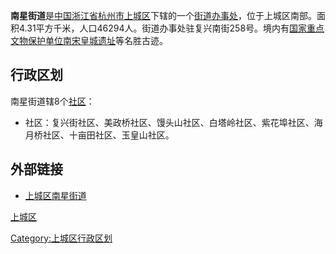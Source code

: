{{中国乡级行政区
|景观照片文件名 = 201608 T7785 passes Nanxingqiao Station.jpg
|景观照片描述 = 铁路[[南星桥站_(中国铁路)|南星桥站]]与[[凤凰山_(杭州)|凤凰山]]
|汉语拼音 = 
|其他语言 = 
|其他语言名称 = 
|旧称 = 
|地名出处 = 
|位置图文件名 = 
|位置图描述 = 
|自定义图片= 
|建置时间 = 
|政府驻地 = 
|毗邻 = 
|总面积 = 
|总人口 = 
|总人口年份 = 
|户籍人口 = 
|户籍人口年份 = 
|常住人口 = 
|常住人口年份 = 
|人口密度 = 
|GDP = 
|GDP年份 = 
|邮政编码 = 
|电话区号 = 571
|官方网站 = 
|网站名称 = 
|33/01/02/008/000}}
'''南星街道'''是[[中国|中国]][[浙江省|浙江省]][[杭州市|杭州市]][[上城区|上城区]]下辖的一个[[街道办事处|街道办事处]]，位于上城区南部。面积4.31平方千米，人口46294人。街道办事处驻复兴南街258号。境内有[[国家重点文物保护单位|国家重点文物保护单位]][[南宋皇城遗址|南宋皇城遗址]]等名胜古迹。

== 行政区划 ==

南星街道辖8个[[社区|社区]]：
* 社区：复兴街社区、美政桥社区、馒头山社区、白塔岭社区、紫花埠社区、海月桥社区、十亩田社区、玉皇山社区。

== 外部链接 ==
*[https://web.archive.org/web/20090531005023/http://www.hznx.gov.cn/ 上城区南星街道]

{{浙江小作品}}
{{上城区行政区划}}
[[Category:上城区行政区划|Category:上城区行政区划]]
[[category:杭州市街道_(行政区划)|上城区]]